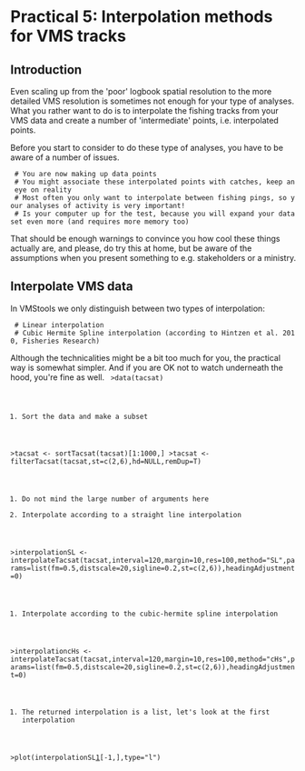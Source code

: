 = Practical 5: Interpolation methods for VMS tracks = 

== Introduction ==
Even scaling up from the 'poor' logbook spatial resolution to the more detailed VMS resolution is sometimes not enough for your type of analyses. 
What you rather want to do is to interpolate the fishing tracks from your VMS data and create a number of 'intermediate' points, i.e. interpolated points. 

Before you start to consider to do these type of analyses, you have to be aware of a number of issues. 
  # You are now making up data points
  # You might associate these interpolated points with catches, keep an eye on reality
  # Most often you only want to interpolate between fishing pings, so your analyses of activity is very important!
  # Is your computer up for the test, because you will expand your dataset even more (and requires more memory too)

That should be enough warnings to convince you how cool these things actually are, and please, do try this at home, but be aware of the assumptions when you present something to e.g. stakeholders or a ministry.

== Interpolate VMS data ==
In VMStools we only distinguish between two types of interpolation:
  # Linear interpolation
  # Cubic Hermite Spline interpolation (according to Hintzen et al. 2010, Fisheries Research)

Although the technicalities might be a bit too much for you, the practical way is somewhat simpler. And if you are OK not to watch underneath the hood, you're fine as well.
<code>
>data(tacsat)
#Sort the data and make a subset
>tacsat <- sortTacsat(tacsat)[1:1000,]
>tacsat <- filterTacsat(tacsat,st=c(2,6),hd=NULL,remDup=T)

#Do not mind the large number of arguments here
#Interpolate according to a straight line interpolation
>interpolationSL <- interpolateTacsat(tacsat,interval=120,margin=10,res=100,method="SL",params=list(fm=0.5,distscale=20,sigline=0.2,st=c(2,6)),headingAdjustment=0)

#Interpolate according to the cubic-hermite spline interpolation
>interpolationcHs <- interpolateTacsat(tacsat,interval=120,margin=10,res=100,method="cHs",params=list(fm=0.5,distscale=20,sigline=0.2,st=c(2,6)),headingAdjustment=0)

#The returned interpolation is a list, let's look at the first interpolation
>plot(interpolationSL[[1]][-1,],type="l")

